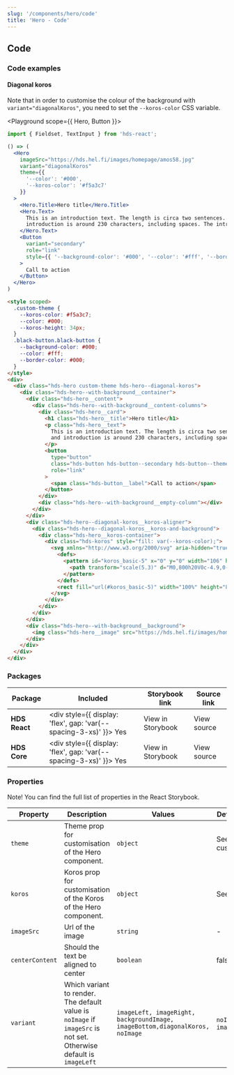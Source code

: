 ```yaml
---
slug: '/components/hero/code'
title: 'Hero - Code'
---
```




## Code

### Code examples

#### Diagonal koros

Note that in order to customise the colour of the background with `variant="diagonalKoros"`, you need to set the `--koros-color` CSS variable.

<Playground scope={{ Hero, Button }}>

```jsx
import { Fieldset, TextInput } from 'hds-react';

() => (
  <Hero
    imageSrc="https://hds.hel.fi/images/homepage/amos58.jpg"
    variant="diagonalKoros"
    theme={{
      '--color': '#000',
      '--koros-color': '#f5a3c7'
    }}
  >
    <Hero.Title>Hero title</Hero.Title>
    <Hero.Text>
      This is an introduction text. The length is circa two sentences. The suitable total length of the title and
      introduction is around 230 characters, including spaces. The intro ends with a period.
    </Hero.Text>
    <Button
      variant="secondary"
      role="link"
      style={{ '--background-color': '#000', '--color': '#fff', '--border-color': '#000' }}
    >
      Call to action
    </Button>
  </Hero>
)
```

```html
<style scoped>
  .custom-theme {
    --koros-color: #f5a3c7;
    --color: #000;
    --koros-height: 34px;
  }
  .black-button.black-button {
    --background-color: #000;
    --color: #fff;
    --border-color: #000;
  }
</style>
<div>
  <div class="hds-hero custom-theme hds-hero--diagonal-koros">
    <div class="hds-hero--with-background__container">
      <div class="hds-hero__content">
        <div class="hds-hero--with-background__content-columns">
          <div class="hds-hero__card">
            <h1 class="hds-hero__title">Hero title</h1>
            <p class="hds-hero__text">
              This is an introduction text. The length is circa two sentences. The suitable total length of the title
              and introduction is around 230 characters, including spaces. The intro ends with a period.
            </p>
            <button
              type="button"
              class="hds-button hds-button--secondary hds-button--theme-black black-button"
              role="link"
            >
              <span class="hds-button__label">Call to action</span>
            </button>
          </div>
          <div class="hds-hero--with-background__empty-column"></div>
        </div>
      </div>
      <div class="hds-hero--diagonal-koros__koros-aligner">
        <div class="hds-hero--diagonal-koros__koros-and-background">
          <div class="hds-hero__koros-container">
            <div class="hds-koros" style="fill: var(--koros-color);">
              <svg xmlns="http://www.w3.org/2000/svg" aria-hidden="true" width="100%" height="85">
                <defs>
                  <pattern id="koros_basic-5" x="0" y="0" width="106" height="85" patternUnits="userSpaceOnUse">
                    <path transform="scale(5.3)" d="M0,800h20V0c-4.9,0-5,2.6-9.9,2.6S5,0,0,0V800z"></path>
                  </pattern>
                </defs>
                <rect fill="url(#koros_basic-5)" width="100%" height="85"></rect>
              </svg>
            </div>
          </div>
        </div>
      </div>
      <div class="hds-hero--with-background__background">
        <img class="hds-hero__image" src="https://hds.hel.fi/images/homepage/amos58.jpg" aria-hidden="true" alt="" />
      </div>
    </div>
  </div>
</div>
```

</Playground>

### Packages

| Package       | Included                                                                                        | Storybook link                                                                                                                                                    | Source link                                                                                                                                                                                                                |
| ------------- | ----------------------------------------------------------------------------------------------- | ----------------------------------------------------------------------------------------------------------------------------------------------------------------- | -------------------------------------------------------------------------------------------------------------------------------------------------------------------------------------------------------------------------- |
| **HDS React** | <div style={{ display: 'flex', gap: 'var(--spacing-3-xs)' }}><IconCheckCircleFill /> Yes </div> | <Link openInNewTab openInNewTabAriaLabel="Opens in a new tab" href="/storybook/react/?path=?path=/story/components-hero--diagonal-koros">View in Storybook</Link> | <ExternalLink openInNewTab openInNewTabAriaLabel="Opens in a new tab" href="https://github.com/City-of-Helsinki/helsinki-design-system/blob/master/packages/react/src/components/hero/Hero.tsx">View source</ExternalLink> |
| **HDS Core**  | <div style={{ display: 'flex', gap: 'var(--spacing-3-xs)' }}><IconCheckCircleFill /> Yes </div> | <Link openInNewTab openInNewTabAriaLabel="Opens in a new tab" href="/storybook/core/?path=/story/components-hero--diagonal-koros">View in Storybook</Link>        | <ExternalLink openInNewTab openInNewTabAriaLabel="Opens in a new tab" href="https://github.com/City-of-Helsinki/helsinki-design-system/tree/master/packages/core/src/components/hero">View source</ExternalLink>           |

### Properties

Note! You can find the full list of properties in the <Link openInNewTab openInNewTabAriaLabel="Opens in a new tab" href="/storybook/react/?path=/story/components-hero--diagonal-koros">React Storybook.</Link>

| Property        | Description                                                                                                        | Values                                                                       | Default value                                                        |
| --------------- | ------------------------------------------------------------------------------------------------------------------ | ---------------------------------------------------------------------------- | -------------------------------------------------------------------- |
| `theme`         | Theme prop for customisation of the Hero component.                                                                | `object`                                                                     | <Link href="/components/hero/customisation">See customisation</Link> |
| `koros`         | Koros prop for customisation of the Koros of the Hero component.                                                   | `object`                                                                     | <Link href="/components/koros/customisation">See koros</Link>        |
| `imageSrc`      | Url of the image                                                                                                   | `string`                                                                     | -                                                                    |
| `centerContent` | Should the text be aligned to center                                                                               | `boolean`                                                                    | false                                                                |
| `variant`       | Which variant to render. The default value is `noImage` if `imageSrc` is not set. Otherwise default is `imageLeft` | `imageLeft, imageRight, backgroundImage, imageBottom,diagonalKoros, noImage` | `noImage` or `imageLeft`                                             |
